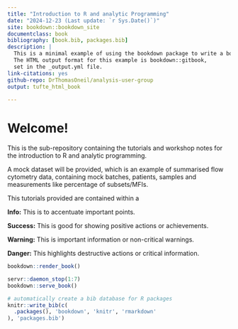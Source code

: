 ```yaml
---
title: "Introduction to R and analytic Programming"
date: "2024-12-23 (Last update: `r Sys.Date()`)"
site: bookdown::bookdown_site
documentclass: book
bibliography: [book.bib, packages.bib]
description: |
  This is a minimal example of using the bookdown package to write a book.
  The HTML output format for this example is bookdown::gitbook,
  set in the _output.yml file.
link-citations: yes
github-repo: DrThomasOneil/analysis-user-group
output: tufte_html_book
  
---
```

 
# Welcome! 
 
This is the sub-repository containing the tutorials and workshop notes for the introduction to R and analytic programming. 

A mock dataset will be provided, which is an example of summarised flow cytometry data, containing mock batches, patients, samples and measurements like percentage of subsets/MFIs.

This tutorials provided are contained within a  

<div class="hint-info">
<strong>Info:</strong> This is to accentuate important points.  
</div>

<div class="hint-success">
<strong>Success:</strong> This is good for showing positive actions or achievements.  
</div>  

<div class="hint-warning">
<strong>Warning:</strong> This is important information or non-critical warnings.  
</div>

<div class="hint-danger">
<strong>Danger:</strong> This highlights destructive actions or critical information.
</div>
 
```r
bookdown::render_book()
```

```r
servr::daemon_stop(1:7)
bookdown::serve_book() 
```

```r
# automatically create a bib database for R packages
knitr::write_bib(c(
  .packages(), 'bookdown', 'knitr', 'rmarkdown'
), 'packages.bib')
```

<e>
